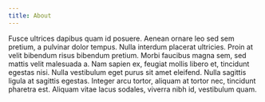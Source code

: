 ```yaml
---
title: About
---
```


Fusce ultrices dapibus quam id posuere. Aenean ornare leo sed sem pretium, a pulvinar dolor tempus. Nulla interdum placerat ultricies. Proin at velit bibendum risus bibendum pretium. Morbi faucibus magna sem, sed mattis velit malesuada a. Nam sapien ex, feugiat mollis libero et, tincidunt egestas nisi. Nulla vestibulum eget purus sit amet eleifend. Nulla sagittis ligula at sagittis egestas. Integer arcu tortor, aliquam at tortor nec, tincidunt pharetra est. Aliquam vitae lacus sodales, viverra nibh id, vestibulum quam.
